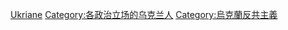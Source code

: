 [[Category:各国反共主义者|Ukriane]]
[[Category:各政治立场的乌克兰人|Category:各政治立场的乌克兰人]]
[[Category:烏克蘭反共主義|Category:烏克蘭反共主義]]